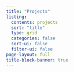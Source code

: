 ```yaml
---
title: "Projects"
listing:
  contents: projects
  sort: "title"
  type: grid
  categories: false
  sort-ui: false
  filter-ui: false
page-layout: full
title-block-banner: true
---
```

